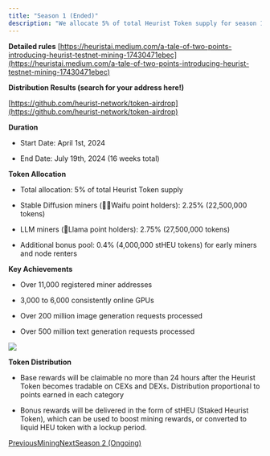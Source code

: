 ```yaml
---
title: "Season 1 (Ended)"
description: "We allocate 5% of total Heurist Token supply for season 1 mining rewards. Rewards earned are denominated in points, and will be claimable as fully liquid tokens at the mainnet Token Generation Event (TGE)."
---
```


**Detailed rules** [https://heuristai.medium.com/a-tale-of-two-points-introducing-heurist-testnet-mining-17430471ebec](https://heuristai.medium.com/a-tale-of-two-points-introducing-heurist-testnet-mining-17430471ebec)

**Distribution Results (search for your address here!)**

[https://github.com/heurist-network/token-airdrop](https://github.com/heurist-network/token-airdrop)

**Duration**

* Start Date: April 1st, 2024

* End Date: July 19th, 2024 (16 weeks total)

**Token Allocation**

* Total allocation: 5% of total Heurist Token supply

* Stable Diffusion miners (🧚‍♀️Waifu point holders): 2.25% (22,500,000 tokens)

* LLM miners (🦙Llama point holders): 2.75% (27,500,000 tokens)

* Additional bonus pool: 0.4% (4,000,000 stHEU tokens) for early miners and node renters

**Key Achievements**

* Over 11,000 registered miner addresses

* 3,000 to 6,000 consistently online GPUs

* Over 200 million image generation requests processed

* Over 500 million text generation requests processed

![](\images\protocol-overview\mining\files%2Fv0%2Fb%2Fgitbook-x-prod.appspot.com%2Fo%2Fspaces%252FjKGNlX6gKCqmVXFTJiU4%252Fuploads%252FtUyR7CJmd3CB8iYBFaYB%252FS1%2520mining.jpg)

**Token Distribution**

* Base rewards will be claimable no more than 24 hours after the Heurist Token becomes tradable on CEXs and DEX&#x73;**.** Distribution proportional to points earned in each category

* Bonus rewards will be delivered in the form of stHEU (Staked Heurist Token), which can be used to boost mining rewards, or converted to liquid HEU token with a lockup period.

[PreviousMining](/protocol-overview/mining)[NextSeason 2 (Ongoing)](/protocol-overview/mining/season-2-ongoing)
